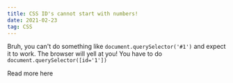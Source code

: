 ```yaml
---
title: CSS ID's cannot start with numbers!
date: 2021-02-23
tag: CSS
---
```




Bruh, you can't do something like `document.querySelector('#1')` and expect it to work.
The browser will yell at you! You have to do `document.querySelector([id='1'])`

<TextLink href="https://css-tricks.com/ids-cannot-start-with-a-number/">
  Read more here
</TextLink>
